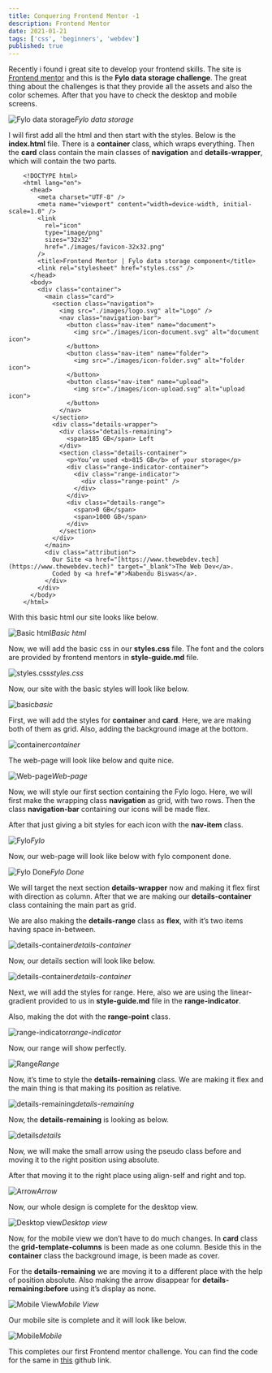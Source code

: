 ```yaml
---
title: Conquering Frontend Mentor -1
description: Frontend Mentor
date: 2021-01-21
tags: ['css', 'beginners', 'webdev']
published: true
---
```


Recently i found i great site to develop your frontend skills. The site is [Frontend mentor](https://www.frontendmentor.io/) and this is the **Fylo data storage challenge**. The great thing about the challenges is that they provide all the assets and also the color schemes. After that you have to check the desktop and mobile screens.

![Fylo data storage](https://ik.imagekit.io/thewebdev/Frontend-Mentor/1/1_ZoayIHWQ9K.png)*Fylo data storage*

I will first add all the html and then start with the styles. Below is the **index.html** file. There is a **container** class, which wraps everything. Then the **card** class contain the main classes of **navigation** and **details-wrapper**, which will contain the two parts.


```
    <!DOCTYPE html>
    <html lang="en">
      <head>
        <meta charset="UTF-8" />
        <meta name="viewport" content="width=device-width, initial-scale=1.0" />
        <link
          rel="icon"
          type="image/png"
          sizes="32x32"
          href="./images/favicon-32x32.png"
        />
        <title>Frontend Mentor | Fylo data storage component</title>
        <link rel="stylesheet" href="styles.css" />
      </head>
      <body>
        <div class="container">
          <main class="card">
            <section class="navigation">
              <img src="./images/logo.svg" alt="Logo" />
              <nav class="navigation-bar">
                <button class="nav-item" name="document">
                  <img src="./images/icon-document.svg" alt="document icon">
                </button>
                <button class="nav-item" name="folder">
                  <img src="./images/icon-folder.svg" alt="folder icon">
                </button>
                <button class="nav-item" name="upload">
                  <img src="./images/icon-upload.svg" alt="upload icon">
                </button>
              </nav>
            </section>
            <div class="details-wrapper">
              <div class="details-remaining">
                <span>185 GB</span> Left
              </div>
              <section class="details-container">
                <p>You’ve used <b>815 GB</b> of your storage</p>
                <div class="range-indicator-container">
                  <div class="range-indicator">
                    <div class="range-point" />
                  </div>
                </div>
                <div class="details-range">
                  <span>0 GB</span>
                  <span>1000 GB</span>
                </div>
              </section>
            </div>
          </main>
          <div class="attribution">
            Our Site <a href="[https://www.thewebdev.tech](https://www.thewebdev.tech)" target="_blank">The Web Dev</a>.
            Coded by <a href="#">Nabendu Biswas</a>.
          </div>
        </div>
      </body>
    </html>
```


With this basic html our site looks like below.

![Basic html](https://ik.imagekit.io/thewebdev/Frontend-Mentor/1/2_o2u-yxWkmb.png)*Basic html*

Now, we will add the basic css in our **styles.css** file. The font and the colors are provided by frontend mentors in **style-guide.md** file.

![styles.css](https://ik.imagekit.io/thewebdev/Frontend-Mentor/1/3_71amDQl6uC.png)*styles.css*

Now, our site with the basic styles will look like below.

![basic](https://ik.imagekit.io/thewebdev/Frontend-Mentor/1/4_DMVS6HpPyX.png)*basic*

First, we will add the styles for **container** and **card**. Here, we are making both of them as grid. Also, adding the background image at the bottom.

![container](https://ik.imagekit.io/thewebdev/Frontend-Mentor/1/5_i4fezTCRg_.png)*container*

The web-page will look like below and quite nice.

![Web-page](https://ik.imagekit.io/thewebdev/Frontend-Mentor/1/6_aDe76CG0bC.png)*Web-page*

Now, we will style our first section containing the Fylo logo. Here, we will first make the wrapping class **navigation** as grid, with two rows. Then the class **navigation-bar** containing our icons will be made flex.

After that just giving a bit styles for each icon with the **nav-item** class.

![Fylo](https://ik.imagekit.io/thewebdev/Frontend-Mentor/1/7_dZLjwoYAAG.png)*Fylo*

Now, our web-page will look like below with fylo component done.

![Fylo Done](https://ik.imagekit.io/thewebdev/Frontend-Mentor/1/8_aNaigEcOD.png)*Fylo Done*

We will target the next section **details-wrapper** now and making it flex first with direction as column. After that we are making our **details-container** class containing the main part as grid.

We are also making the **details-range** class as **flex**, with it’s two items having space in-between.

![details-container](https://ik.imagekit.io/thewebdev/Frontend-Mentor/1/9_pWR_5Jpu1.png)*details-container*

Now, our details section will look like below.

![details-container](https://ik.imagekit.io/thewebdev/Frontend-Mentor/1/10_-5hhZ07QQT.png)*details-container*

Next, we will add the styles for range. Here, also we are using the linear-gradient provided to us in **style-guide.md** file in the **range-indicator**.

Also, making the dot with the **range-point** class.

![range-indicator](https://ik.imagekit.io/thewebdev/Frontend-Mentor/1/11_49-1eWO_d.png)*range-indicator*

Now, our range will show perfectly.

![Range](https://ik.imagekit.io/thewebdev/Frontend-Mentor/1/12_FmiDuU8RKA.png)*Range*

Now, it’s time to style the **details-remaining** class. We are making it flex and the main thing is that making its position as relative.

![details-remaining](https://ik.imagekit.io/thewebdev/Frontend-Mentor/1/13_yqvIB9vJWe.png)*details-remaining*

Now, the **details-remaining** is looking as below.

![details](https://ik.imagekit.io/thewebdev/Frontend-Mentor/1/14_6yBMBETASE.png)*details*

Now, we will make the small arrow using the pseudo class before and moving it to the right position using absolute.

After that moving it to the right place using align-self and right and top.

![Arrow](https://ik.imagekit.io/thewebdev/Frontend-Mentor/1/15_ESUk8f8lVn.png)*Arrow*

Now, our whole design is complete for the desktop view.

![Desktop view](https://ik.imagekit.io/thewebdev/Frontend-Mentor/1/16_X80HQ11F7L.png)*Desktop view*

Now, for the mobile view we don’t have to do much changes. In **card** class the **grid-template-columns** is been made as one column. Beside this in the **container** class the background image, is been made as cover.

For the **details-remaining** we are moving it to a different place with the help of position absolute. Also making the arrow disappear for **details-remaining:before** using it’s display as none.

![Mobile View](https://ik.imagekit.io/thewebdev/Frontend-Mentor/1/17__FcBvGqonl.png)*Mobile View*

Our mobile site is complete and it will look like below.


![Mobile](https://ik.imagekit.io/thewebdev/Frontend-Mentor/1/18_GLq8BUd5x1.png)*Mobile*

This completes our first Frontend mentor challenge. You can find the code for the same in [this](https://github.com/nabendu82/Frontend-Mentor-Challenges) github link.

